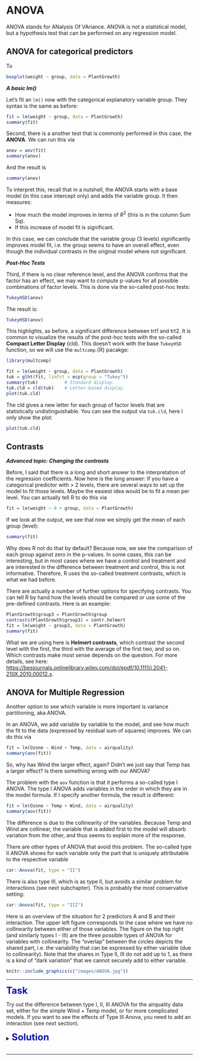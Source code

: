 # ANOVA

ANOVA stands for ANalysis Of VAriance. ANOVA is not a statistical model, but a hypothesis test that can be performed on any regression model. 


## ANOVA for categorical predictors

To 

```r
boxplot(weight ~ group, data = PlantGrowth)
```


***A basic lm()***

Let's fit an `lm()`{.R} now with the categorical explanatory variable group. They syntax is the same as before:

```r
fit = lm(weight ~ group, data = PlantGrowth)
summary(fit)
```



Second, there is a another test that is commonly performed in this case, the **ANOVA**. We can run this via

```r
anov = aov(fit)
summary(anov)
```

And the result is

```r
summary(anov)
```

To interpret this, recall that in a nutshell, the ANOVA starts with a base model (in this case intercept only) and adds the variable group. It then measures:

-   How much the model improves in terms of ${R}^{2}$ (this is in the column Sum Sq).
-   If this increase of model fit is significant.

In this case, we can conclude that the variable group (3 levels) significantly improves model fit, i.e. the group seems to have an overall effect, even though the individual contrasts in the original model where not significant.

***Post-Hoc Tests***

Third, if there is no clear reference level, and the ANOVA confirms that the factor has an effect, we may want to compute p-values for all possible combinations of factor levels. This is done via the so-called post-hoc tests:

```r
TukeyHSD(anov)
```

The result is:

```r
TukeyHSD(anov)
```

This highlights, as before, a significant difference between trt1 and trt2. It is common to visualize the results of the post-hoc tests with the so-called **Compact Letter Display** (cld). This doesn't work with the base `TukeyHSD`{.R} function, so we will use the `multcomp`.{R} pacakge:

```r
library(multcomp)

fit = lm(weight ~ group, data = PlantGrowth)
tuk = glht(fit, linfct = mcp(group = "Tukey"))
summary(tuk)          # Standard display.
tuk.cld = cld(tuk)    # Letter-based display.
plot(tuk.cld)
```

The cld gives a new letter for each group of factor levels that are statistically undistinguishable. You can see the output via `tuk.cld`{.R}, here I only show the plot:

```r
plot(tuk.cld)
```


## Contrasts


***Advanced topic: Changing the contrasts***

Before, I said that there is a long and short answer to the interpretation of the regression coefficients. Now here is the long answer: If you have a categorical predictor with \> 2 levels, there are several ways to set up the model to fit those levels. Maybe the easiest idea would be to fit a mean per level. You can actually tell R to do this via

```r
fit = lm(weight ~ 0 + group, data = PlantGrowth)
```

If we look at the output, we see that now we simply get the mean of each group (level):

```r
summary(fit)
```

Why does R not do that by default? Because now, we see the comparison of each group against zero in the p-values. In some cases, this can be interesting, but in most cases where we have a control and treatment and are interested in the difference between treatment and control, this is not informative. Therefore, R uses the so-called treatment contrasts, which is what we had before.

There are actually a number of further options for specifying contrasts. You can tell R by hand how the levels should be compared or use some of the pre-defined contrasts. Here is an example:

```r
PlantGrowth$group3 = PlantGrowth$group
contrasts(PlantGrowth$group3) = contr.helmert
fit = lm(weight ~ group3, data = PlantGrowth)
summary(fit)
```

What we are using here is **Helmert contrasts**, which contrast the second level with the first, the third with the average of the first two, and so on. Which contrasts make most sense depends on the question. For more details, see here:\
<a href="https://besjournals.onlinelibrary.wiley.com/doi/epdf/10.1111/j.2041-210X.2010.00012.x" target="_blank" rel="noopener">https://besjournals.onlinelibrary.wiley.com/doi/epdf/10.1111/j.2041-210X.2010.00012.x</a>.




## ANOVA for Multiple Regression

Another option to see which variable is more important is variance partitioning, aka ANOVA.

In an ANOVA, we add variable by variable to the model, and see how much the fit to the data (expressed by residual sum of squares) improves. We can do this via

```r
fit = lm(Ozone ~ Wind + Temp, data = airquality)
summary(aov(fit))
```

So, why has Wind the larger effect, again? Didn't we just say that Temp has a larger effect? Is there something wrong with our ANOVA?

The problem with the `aov`{.R} function is that it performs a so-called type I ANOVA. The type I ANOVA adds variables in the order in which they are in the model formula. If I specify another formula, the result is different:

```r
fit = lm(Ozone ~ Temp + Wind, data = airquality)
summary(aov(fit))
```

The difference is due to the collinearity of the variables. Because Temp and Wind are collinear, the variable that is added first to the model will absorb variation from the other, and thus seems to explain more of the response.

There are other types of ANOVA that avoid this problem. The so-called type II ANOVA shows for each variable only the part that is uniquely attributable to the respective variable

```r
car::Anova(fit, type = "II")
```

There is also type III, which is as type II, but avoids a similar problem for interactions (see next subchapter). This is probably the most conservative setting:

```r
car::Anova(fit, type = "III")
```

Here is an overview of the situation for 2 predictors A and B and their interaction. The upper left figure corresponds to the case where we have no collinearity between either of those variables. The figure on the top right (and similarly types I - III) are the three possible types of ANOVA for variables with collinearity. The "overlap" between the circles depicts the shared part, i.e. the variability that can be expressed by either variable (due to collinearity). Note that the shares in Type II, III do not add up to 1, as there is a kind of "dark variation" that we cannot securely add to either variable.

```r
knitr::include_graphics(c("images/ANOVA.jpg"))
```

```{=html}
  <hr/>
  <strong><span style="color: #0011AA; font-size:25px;">Task</span></strong><br/>
```
Try out the difference between type I, II, III ANOVA for the airquality data set, either for the simple Wind + Temp model, or for more complicated models. If you want to see the effects of Type III Anova, you need to add an interaction (see next section).

```{=html}
  <details>
    <summary>
      <strong><span style="color: #0011AA; font-size:25px;">Solution</span></strong>
    </summary>
    <p>
```
```r

```

```{=html}
    </p>
  </details>
  <br/><hr/>
```
